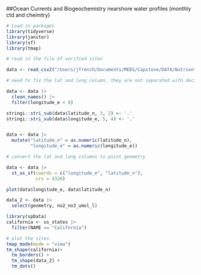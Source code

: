 ##Ocean Currents and Biogeochemistry nearshore water profiles (monthly ctd and cheimtry)

```r
# Load in packages
library(tidyverse)
library(janitor)
library(sf)
library(tmap)

```


```r
# read in the file of verified sites

data <- read_csv2("/Users/jfrench/Documents/MEDS/Capstone/DATA/Nutrients/LTER_bottle/LTER_monthly_bottledata_20220930.txt")
```

```r
# need to fix the lat and long column, they are not separated with decimal or anything, from the website they are in decimal degrees. Lat is two digits before the decimal and lon is three. 

data <- data |> 
  clean_names() |> 
  filter(longitude_e < 0)

stringi::stri_sub(data$latitude_n, 3, 2) <- '.' 
stringi::stri_sub(data$longitude_e, 5, 4) <- '.'


data <- data |> 
  mutate("latitude_n" = as.numeric(latitude_n),
         "longitude_e" = as.numeric(longitude_e))
```


```r
# convert the lat and long columns to point geometry

data <- data |> 
  st_as_sf(coords = c("longitude_e", "latitude_n"), 
           crs = 4326) 
```

```r
plot(data$longitude_e, data$latitude_n)
```

```r
data_2 <- data |> 
  select(geometry, no2_no3_umol_l)
```


```r

library(spData)
california <- us_states |> 
  filter(NAME == "California")

# plot the sites
tmap_mode(mode = "view")
tm_shape(california)+
  tm_borders() +
  tm_shape(data_2) +
  tm_dots() 
```

